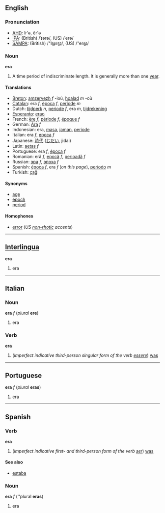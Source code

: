 ==English==
===Pronunciation===
*[[w:AHD|AHD]]: îr'ə, ĕr'ə
*[[w:IPA|IPA]]: (British) /ˈɪərə/, (US) /ˈerə/
*[[w:SAMPA|SAMPA]]: (British) /"I@r@/, (US) /"er@/

=== Noun ===
'''era'''
# A time period of indiscriminate length.  It is generally more than one [[year]].

==== Translations ====
*[[Breton]]: [[amzervezh]] ''f'' -ioù, [[hoalad]] ''m'' -où
*[[Catalan]]: era ''f'', [[època]] ''f'', [[període]] ''m''
*Dutch: [[tijdperk]] ''n'', [[periode]] ''f'', era ''m'', [[tijdrekening]]
*[[Esperanto]]: [[erao]]
*French: [[ère]] ''f'', [[période]] ''f'', [[époque]] ''f''
*German: [[Ära]] ''f''
*Indonesian: era, [[masa]], [[jaman]], [[periode]]
*Italian: era ''f'', [[epoca]] ''f''
*Japanese: [[時代]] ([[じだい]], jidai)
*Latin: [[aetas]] ''f''
*Portuguese: era ''f'', [[época]] ''f''
*Romanian: eră ''f'', [[epocă]] ''f'', [[perioadă]] ''f''
*Russian: [[эра]] ''f'', [[эпоха]] ''f''
*Spanish: [[época]] ''f'', era ''f'' (''on this page''), [[período]] ''m''
*Turkish: [[çağ]]

==== Synonyms ====
*[[age]]
*[[epoch]]
*[[period]]

==== Homophones ====
*[[error]] (''US [[non-rhotic]] accents'')

----
==[[Interlingua]]==
'''era'''

#era

----
==Italian==
===Noun===
'''era''' ''f'' (''plural'' '''ere''')

#era

===Verb===
'''era'''

# (''imperfect indicative third-person singular form of the verb [[essere]]'') [[was]]

----

==Portuguese==
'''era''' ''f'' (''plural'' '''eras''')

#era

----
==Spanish==
===Verb===
'''era'''

# (''imperfect indicative first- and third-person form of the verb [[ser]]'') [[was]]

====See also====
*[[estaba]]

===Noun===
'''era''' ''f'' (''plural '''eras''')

#era